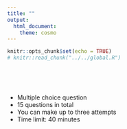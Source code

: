 ```yaml
---
title: ""
output: 
  html_document: 
    theme: cosmo
---
```


```r
knitr::opts_chunk$set(echo = TRUE)
# knitr::read_chunk("../../global.R")
```
```r
```

<br>
<br>

- Multiple choice question
- 15 questions in total
- You can make up to three attempts
- Time limit: 40 minutes
